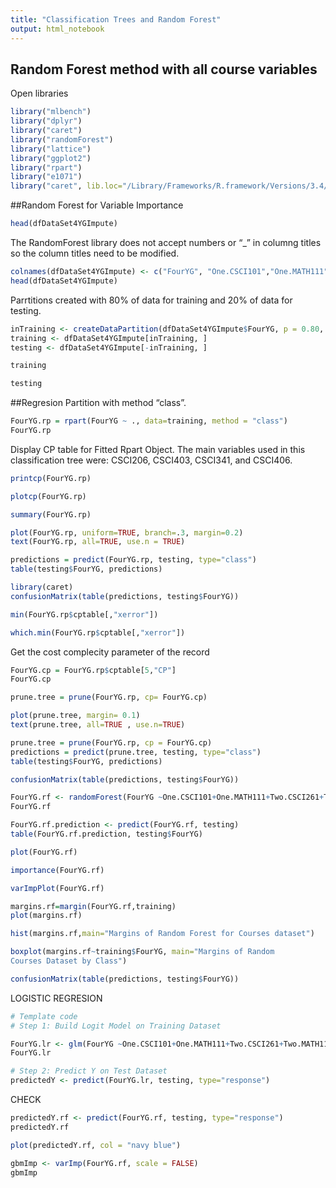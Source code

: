 ```yaml
---
title: "Classification Trees and Random Forest"
output: html_notebook
---
```

## Random Forest method with all course variables
Open libraries
```r
library("mlbench")
library("dplyr")
library("caret")
library("randomForest")
library("lattice")
library("ggplot2")
library("rpart")
library("e1071")
library("caret", lib.loc="/Library/Frameworks/R.framework/Versions/3.4/Resources/library")
```


##Random Forest for Variable Importance
```r
head(dfDataSet4YGImpute)
```
The RandomForest library does not accept numbers or "_" in columng titles so the column titles need to be modified.
```r
colnames(dfDataSet4YGImpute) <- c("FourYG", "One.CSCI101","One.MATH111","Two.CSCI261","Two.MATH112","Two.MATH201","Three.CSCI262","Three.MATH213","Four.CSCI341","Four.CSCI358","Four.MATH225","Five.CSCI306","Five.CSCI403","Five.MATH332","Six.CSCI406","Seven.CSCI370","Eight.CSCI400","Eight.CSCI442")
head(dfDataSet4YGImpute)
```
Parrtitions created with 80% of data for training and 20% of data for testing.
```r
inTraining <- createDataPartition(dfDataSet4YGImpute$FourYG, p = 0.80, list = FALSE)
training <- dfDataSet4YGImpute[inTraining, ]
testing <- dfDataSet4YGImpute[-inTraining, ]
```
```r
training
```

```r
testing

```

##Regresion Partition with method "class".
```r
FourYG.rp = rpart(FourYG ~ ., data=training, method = "class")
FourYG.rp
```
Display CP table for Fitted Rpart Object.
The main variables used in this classification tree were: CSCI206, CSCI403, CSCI341, and CSCI406.
```r
printcp(FourYG.rp)
```

```r
plotcp(FourYG.rp)
```
```r
summary(FourYG.rp)
```
```r
plot(FourYG.rp, uniform=TRUE, branch=.3, margin=0.2)
text(FourYG.rp, all=TRUE, use.n = TRUE)
```
```r
predictions = predict(FourYG.rp, testing, type="class")
table(testing$FourYG, predictions)

```
```r
library(caret)
confusionMatrix(table(predictions, testing$FourYG))

```
```r
min(FourYG.rp$cptable[,"xerror"])
```
```r
which.min(FourYG.rp$cptable[,"xerror"])
```
Get the cost complecity parameter of the record
```r
FourYG.cp = FourYG.rp$cptable[5,"CP"]
FourYG.cp

```
```r
prune.tree = prune(FourYG.rp, cp= FourYG.cp)
```
```r
plot(prune.tree, margin= 0.1)
text(prune.tree, all=TRUE , use.n=TRUE)
```

```r
prune.tree = prune(FourYG.rp, cp = FourYG.cp)
predictions = predict(prune.tree, testing, type="class")
table(testing$FourYG, predictions)

```
```r
confusionMatrix(table(predictions, testing$FourYG))
```


```r
FourYG.rf <- randomForest(FourYG ~One.CSCI101+One.MATH111+Two.CSCI261+Two.MATH112+Two.MATH201+Three.CSCI262+Three.MATH213+Four.CSCI341+Four.CSCI358+Four.MATH225+Five.CSCI306+Five.CSCI403+Five.MATH332+Six.CSCI406+Seven.CSCI370+Eight.CSCI400+Eight.CSCI442  , data = training)
FourYG.rf
```

```r
FourYG.rf.prediction <- predict(FourYG.rf, testing)
table(FourYG.rf.prediction, testing$FourYG)
```
```r
plot(FourYG.rf)
```

```r
importance(FourYG.rf)
```


```r
varImpPlot(FourYG.rf)
```
```r
margins.rf=margin(FourYG.rf,training)
plot(margins.rf)

```
```r
hist(margins.rf,main="Margins of Random Forest for Courses dataset")
```
```r
boxplot(margins.rf~training$FourYG, main="Margins of Random
Courses Dataset by Class")

```


```r
confusionMatrix(table(predictions, testing$FourYG))
```
LOGISTIC REGRESION
```r
# Template code
# Step 1: Build Logit Model on Training Dataset

FourYG.lr <- glm(FourYG ~One.CSCI101+One.MATH111+Two.CSCI261+Two.MATH112+Two.MATH201+Three.CSCI262+Three.MATH213+Four.CSCI341+Four.CSCI358+Four.MATH225+Five.CSCI306+Five.CSCI403+Five.MATH332+Six.CSCI406+Seven.CSCI370+Eight.CSCI400+Eight.CSCI442, family= "binomial", data = training)
FourYG.lr

# Step 2: Predict Y on Test Dataset
predictedY <- predict(FourYG.lr, testing, type="response") 
```


CHECK
```r
predictedY.rf <- predict(FourYG.rf, testing, type="response") 
predictedY.rf
```
```r
plot(predictedY.rf, col = "navy blue")
```


```r
gbmImp <- varImp(FourYG.rf, scale = FALSE)
gbmImp
```


